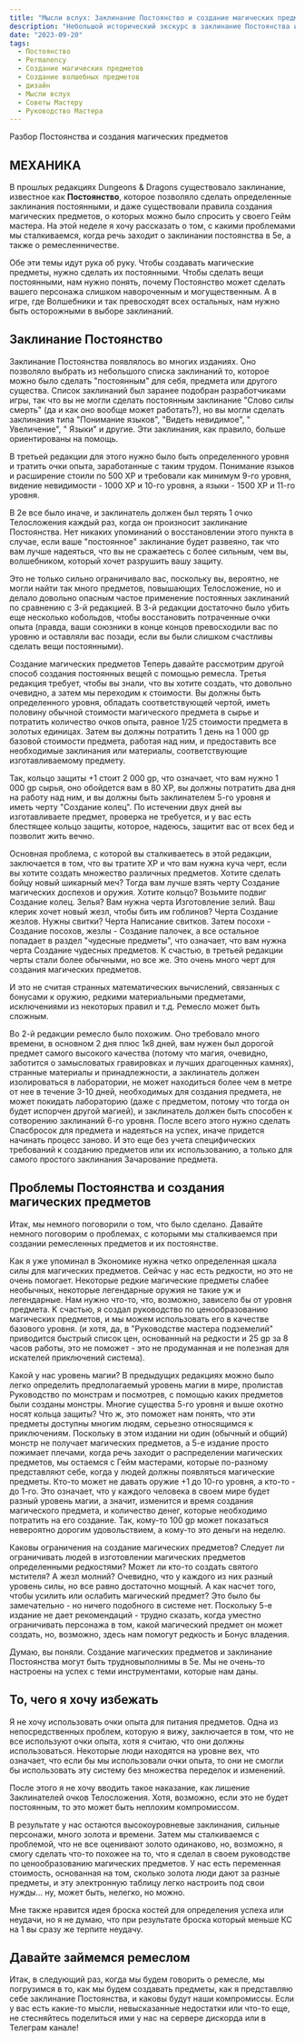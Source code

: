 ```yaml
---
title: "Мысли вслух: Заклинание Постоянство и создание магических предметов, часть 1"
description: "Небольшой исторический экскурс в заклинание Постоянства и механики создания магических предметов"
date: "2023-09-20"
tags:
  - Постоянство
  - Permanency
  - Создание магических предметов
  - Создание волшебных предметов
  - дизайн
  - Мысли вслух
  - Советы Мастеру
  - Руководство Мастера
---
```


Разбор Постоянства и создания магических предметов

## МЕХАНИКА

В прошлых редакциях Dungeons & Dragons существовало заклинание, известное как **Постоянство**, которое позволяло сделать определенные заклинания постоянными, и даже существовали правила создания магических предметов, о которых можно было спросить у своего Гейм мастера. На этой неделе я хочу рассказать о том, с какими проблемами мы сталкиваемся, когда речь заходит о заклинании постоянства в 5e, а также о ремесленничестве.

Обе эти темы идут рука об руку. Чтобы создавать магические предметы, нужно сделать их постоянными. Чтобы сделать вещи постоянными, нам нужно понять, почему Постоянство может сделать вашего персонажа слишком навороченным и могущественным. А в игре, где Волшебники и так превосходят всех остальных, нам нужно быть осторожными в выборе заклинаний.

## Заклинание Постоянство

Заклинание Постоянства появлялось во многих изданиях. Оно позволяло выбрать из небольшого списка заклинаний то, которое можно было сделать "постоянным" для себя, предмета или другого существа. Список заклинаний был заранее подобран разработчиками игры, так что вы не могли сделать постоянным заклинание "Слово силы смерть" (да и как оно вообще может работать?), но вы могли сделать заклинания типа "Понимание языков", "Видеть невидимое", " Увеличение", " Языки" и другие. Эти заклинания, как правило, больше ориентированы на помощь.

В третьей редакции для этого нужно было быть определенного уровня и тратить очки опыта, заработанные с таким трудом. Понимание языков и расширение стоили по 500 XP и требовали как минимум 9-го уровня, видение невидимости - 1000 XP и 10-го уровня, а языки - 1500 XP и 11-го уровня.

В 2e все было иначе, и заклинатель должен был терять 1 очко Телосложения каждый раз, когда он произносит заклинание Постоянства. Нет никаких упоминаний о восстановлении этого пункта в случае, если ваше "постоянное" заклинание будет развеяно, так что вам лучше надеяться, что вы не сражаетесь с более сильным, чем вы, волшебником, который хочет разрушить вашу защиту.

Это не только сильно ограничивало вас, поскольку вы, вероятно, не могли найти так много предметов, повышающих Телосложение, но и делало довольно опасным частое применение постоянных заклинаний по сравнению с 3-й редакцией. В 3-й редакции достаточно было убить еще несколько кобольдов, чтобы восстановить потраченные очки опыта (правда, ваши союзники в конце концов превосходили вас по уровню и оставляли вас позади, если вы были слишком счастливы сделать вещи постоянными).

Создание магических предметов
Теперь давайте рассмотрим другой способ создания постоянных вещей с помощью ремесла. Третья редакция требует, чтобы вы знали, что вы хотите создать, что довольно очевидно, а затем мы переходим к стоимости. Вы должны быть определенного уровня, обладать соответствующей чертой, иметь половину обычной стоимости магического предмета в сырье и потратить количество очков опыта, равное 1/25 стоимости предмета в золотых единицах. Затем вы должны потратить 1 день на 1 000 gp базовой стоимости предмета, работая над ним, и предоставить все необходимые заклинания или материалы, соответствующие изготавливаемому предмету.

Так, кольцо защиты +1 стоит 2 000 gp, что означает, что вам нужно 1 000 gp сырья, оно обойдется вам в 80 XP, вы должны потратить два дня на работу над ним, и вы должны быть заклинателем 5-го уровня и иметь черту "Создание колец". По истечении двух дней вы изготавливаете предмет, проверка не требуется, и у вас есть блестящее кольцо защиты, которое, надеюсь, защитит вас от всех бед и позволит жить вечно.

Основная проблема, с которой вы сталкиваетесь в этой редакции, заключается в том, что вы тратите XP и что вам нужна куча черт, если вы хотите создать множество различных предметов. Хотите сделать бойцу новый шикарный меч? Тогда вам лучше взять черту Создание магических доспехов и оружия. Хотите кольцо? Возьмите подвиг Создание колец. Зелья? Вам нужна черта Изготовление зелий. Ваш клерик хочет новый жезл, чтобы бить им гоблинов? Черта Создание жезлов. Нужны свитки? Черта Написание свитков. Затем посохи - Создание посохов, жезлы - Создание палочек, а все остальное попадает в раздел "чудесные предметы", что означает, что вам нужна черта Создание чудесных предметов. К счастью, в третьей редакции черты стали более обычными, но все же. Это очень много черт для создания магических предметов.

И это не считая странных математических вычислений, связанных с бонусами к оружию, редкими материальными предметами, исключениями из некоторых правил и т.д. Ремесло может быть сложным.

Во 2-й редакции ремесло было похожим. Оно требовало много времени, в основном 2 дня плюс 1к8 дней, вам нужен был дорогой предмет самого высокого качества (потому что магия, очевидно, заботится о замысловатых гравировках и лучших драгоценных камнях), странные материалы и принадлежности, а заклинатель должен изолироваться в лаборатории, не может находиться более чем в метре от нее в течение 3-10 дней, необходимых для создания предмета, не может покидать лабораторию (даже с предметом, потому что тогда он будет испорчен другой магией), и заклинатель должен быть способен к сотворению заклинаний 6-го уровня. После всего этого нужно сделать Спасбросок для предмета и надеяться на успех, иначе придется начинать процесс заново. И это еще без учета специфических требований к созданию предметов или их использованию, а только для самого простого заклинания Зачарование предмета.

## Проблемы Постоянства и создания магических предметов

Итак, мы немного поговорили о том, что было сделано. Давайте немного поговорим о проблемах, с которыми мы сталкиваемся при создании ремесленных предметов и их постоянстве.

Как я уже упоминал в Экономике нужна четко определенная шкала силы для магических предметов. Сейчас у нас есть редкости, но это не очень помогает. Некоторые редкие магические предметы слабее необычных, некоторые легендарные оружия не такие уж и легендарные. Нам нужно что-то, что, возможно, зависело бы от уровня предмета. К счастью, я создал руководство по ценообразованию магических предметов, и мы можем использовать его в качестве базового уровня. (и хотя, да, в "Руководстве мастера подземелий" приводится быстрый список цен, основанный на редкости и 25 gp за 8 часов работы, это не поможет - это не продуманная и не полезная для искателей приключений система).

Какой у нас уровень магии? В предыдущих редакциях можно было легко определить предполагаемый уровень магии в мире, пролистав Руководство по монстрам и посмотрев, с помощью каких предметов были созданы монстры. Многие существа 5-го уровня и выше охотно носят кольца защиты? Что ж, это поможет нам понять, что эти предметы доступны многим людям, серьезно относящимся к приключениям. Поскольку в этом издании ни один (обычный и общий) монстр не получает магических предметов, а 5-е издание просто пожимает плечами, когда речь заходит о распределении магических предметов, мы остаемся с Гейм мастерами, которые по-разному представляют себе, когда у людей должны появляться магические предметы. Кто-то может не давать оружие +1 до 10-го уровня, а кто-то - до 1-го. Это означает, что у каждого человека в своем мире будет разный уровень магии, а значит, изменится и время создания магического предмета, и количество денег, которые необходимо потратить на его создание. Так, кому-то 100 gp может показаться невероятно дорогим удовольствием, а кому-то это деньги на неделю.

Каковы ограничения на создание магических предметов? Следует ли ограничивать людей в изготовлении магических предметов определенными редкостями? Может ли кто-то создать святого мстителя? А жезл молний? Очевидно, что у каждого из них разный уровень силы, но все равно достаточно мощный. А как насчет того, чтобы усилить или ослабить магический предмет? Это было бы замечательно - но ничего подобного в системе нет. Поскольку 5-е издание не дает рекомендаций - трудно сказать, когда уместно ограничивать персонажа в том, какой магический предмет он может создать, но, возможно, здесь нам помогут редкость и Бонус владения.

Думаю, вы поняли. Создание магических предметов и заклинание Постоянства могут быть трудновыполнимы в 5e. Мы не очень-то настроены на успех с теми инструментами, которые нам даны.

## То, чего я хочу избежать

Я не хочу использовать очки опыта для питания предметов. Одна из непосредственных проблем, которую я вижу, заключается в том, что не все используют очки опыта, хотя я считаю, что они должны использоваться. Некоторые люди находятся на уровне вех, что означает, что если бы мы использовали очки опыта, то они не смогли бы использовать эту систему без множества переделок и изменений.

После этого я не хочу вводить такое наказание, как лишение Заклинателей очков Телосложения. Хотя, возможно, если это не будет постоянным, то это может быть неплохим компромиссом.

В результате у нас остаются высокоуровневые заклинания, сильные персонажи, много золота и времени. Затем мы сталкиваемся с проблемой, что не все оценивают золото одинаково, но, возможно, я смогу сделать что-то похожее на то, что я сделал в своем руководстве по ценообразованию магических предметов. У нас есть переменная стоимость, основанная на том, сколько золота люди дают за разные предметы, и эту электронную таблицу легко настроить под свои нужды... ну, может быть, нелегко, но можно.

Мне также нравится идея броска костей для определения успеха или неудачи, но я не думаю, что при результате броска который меньше КС на 1 вы сразу же терпите неудачу.

## Давайте займемся ремеслом

Итак, в следующий раз, когда мы будем говорить о ремесле, мы погрузимся в то, как мы будем создавать предметы, как я представляю себе заклинание Постоянства, и каковы будут наши компромиссы. Если у вас есть какие-то мысли, невысказанные недостатки или что-то еще, не стесняйтесь поделиться ими у нас на сервере дискорда или в Телеграм канале!
